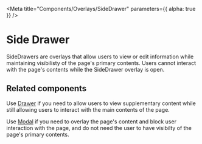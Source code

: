 
<Meta title="Components/Overlays/SideDrawer" parameters={{ alpha: true }} />

# Side Drawer

SideDrawers are overlays that allow users to view or edit information while
maintaining visibilisty of the page's primary contents. Users cannot interact
with the page's contents while the SideDrawer overlay is open.

## Related components

Use [Drawer](../?path=/docs/components-layouts-and-structure-drawer--docs) if
you need to allow users to view supplementary content while still allowing users
to interact with the main contents of the page.

Use [Modal](../?path=/docs/components-overlays-Modal--docs) if you need to
overlay the page's content and block user interaction with the page, and do not
need the user to have visibilty of the page's primary contents.
